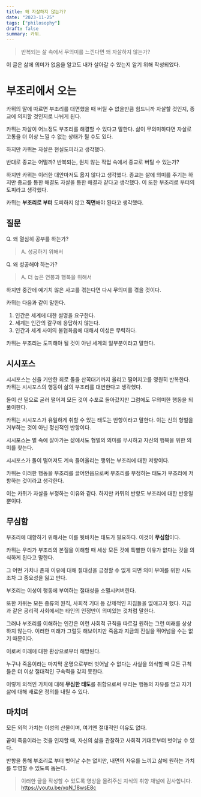 ```yaml
---
title: 왜 자살하지 않는가?
date: "2023-11-25"
tags: ["philosophy"]
draft: false
summary: 카뮈.
---
```


> 반복되는 삶 속에서 무의미를 느낀다면 왜 자살하지 않는가?

이 글은 삶에 의미가 없음을 알고도 내가 살아갈 수 있는지 알기 위해 작성되었다.

# 부조리에서 오는

카뮈의 말에 따르면 부조리를 대면했을 때 버틸 수 없을만큼 힘드니까 자살할 것인지, 종교에 의지할 것인지로 나뉘게 된다.

카뮈는 자살이 어느정도 부조리를 해결할 수 있다고 말한다.
삶이 무의미하다면 자살로 고통을 더 이상 느낄 수 없는 상태가 될 수도 있다.

하지만 카뮈는 자살은 현실도피라고 생각했다.

반대로 종교는 어떨까?
반복되는, 원치 않는 작업 속에서 종교로 버틸 수 있는가?

하지만 카뮈는 이러한 대안마저도 옳지 않다고 생각했다.
종교는 삶에 의미를 주기는 하지만 종교를 통한 해결도 자살을 통한 해결과 같다고 생각했다.
이 또한 부조리로 부터의 도피라고 생각했다.

카뮈는 **부조리로 부터** 도피하지 않고 **직면**해야 된다고 생각했다.

## 질문

Q. 왜 열심히 공부를 하는가?

> A. 성공하기 위해서

Q. 왜 성공해야 하는가?

> A. 더 높은 연봉과 행복을 위해서

하지만 중간에 예기치 않은 사고를 겪는다면 다시 무의미를 겪을 것이다.

카뮈는 다음과 같이 말한다.

1. 인간은 세계에 대한 설명을 요구한다.
2. 세계는 인간의 갈구에 응답하지 않는다.
3. 인간과 세계 사이의 불협화음에 대해서 이성은 무력하다.

카뮈는 부조리는 도피해야 될 것이 아닌 세계의 일부분이라고 말한다.

## 시시포스

시시포스는 신을 기만한 죄로 돌을 산꼭대기까지 올리고 떨어지고를 영원히 반복한다.
카뮈는 시시포스의 행동이 삶의 부조리를 대변한다고 생각했다.

돌이 산 밑으로 굴러 떨어져 모든 것이 수포로 돌아갔지만
그럼에도 무의미한 행동을 되풀이한다.

카뮈는 시시포스가 유일하게 취할 수 있는 태도는 반항이라고 말한다.
이는 신의 형벌을 거부하는 것이 아닌 정신적인 반항이다.

시시포스는 벌 속에 살아가는 삶에서도 형벌의 의미를 무시하고
자신의 행복을 위한 의미를 찾는다.

시시포스가 돌이 떨어져도 계속 들어올리는 행위는 부조리에 대한 저항이다.

카뮈는 이러한 행동을 부조리를 끌어안음으로써 부조리를 부정하는 태도가
부조리에 저항하는 것이라고 생각한다.

이는 카뮈가 자살을 부정하는 이유와 같다.
하지만 카뮈의 반항도 부조리에 대한 반응일 뿐이다.

## 무심함

부조리에 대항하기 위해서는 이를 뒷바치는 태도가 필요하다.
이것이 **무심함**이다.

카뮈는 우리가 부조리의 본질을 이해할 때 세상 모든 것에 특별한 이유가 없다는 것을
의식하게 된다고 말한다.

그 어떤 가치나 존재 이유에 대해 절대성을 긍정할 수 없게 되면 의미 부여를 위한 시도조차 그 중요성을 잃고 만다.

부조리는 이성이 행동에 부여하는 절대성을 소멸시켜버린다.

또한 카뮈는 모든 종류의 원칙, 사회적 기대 등 강제적인 지침들을 없애고자 했다.
지금과 같은 공리적 사회에서는 타인의 인정만이 의미있는 것처럼 말한다.

그러나 부조리를 이해하는 인간은 이런 사회적 규칙을 따르길 원하는 그런 미래를 상상하지 않는다.
이러한 미래가 그럴듯 해보이지만 죽음과 지금의 진실을 뛰어넘을 수는 없기 때문이다.

이로써 미래에 대한 환상으로부터 해방된다.

누구나 죽음이라는 마지막 운명으로부터 벗어날 수 없다는 사실을 의식할 때 모든 규칙들은 더 이상 절대적인 구속력을 갖지 못한다.

이렇게 외적인 가치에 대해 **무심한 태도**를 취함으로써 우리는 행동의 자유를 얻고
자기 삶에 대해 새로운 정의를 내릴 수 있다.

## 마치며

모든 외적 가치는 이성의 산물이며,
여기엔 절대적인 이유도 없다.

끝이 죽음이라는 것을 인지할 때, 자신의 삶을 관찰하고 사회적 기대로부터 벗어날 수 있다.

반항을 통해 부조리로 부터 벗어날 수는 없지만, 내면의 자유를 느끼고 삶에 원하는 가치를 투영할 수 있도록 돕는다.

> 이러한 글을 작성할 수 있도록 영상을 올려주신 지식의 취향 채널에 감사합니다.
> https://youtu.be/xqN_18wsE8c
